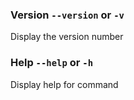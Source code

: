 ### Version `--version` or `-v`

Display the version number
       
### Help `--help` or `-h`

Display help for command